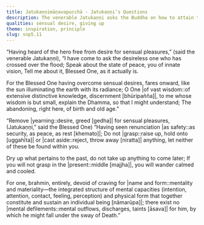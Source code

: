 ```yaml
---
title: Jatukaṇṇimāṇavapucchā - Jatukaṇṇi’s Questions
description: The venerable Jatukaṇṇi asks the Buddha on how to attain the state of peace and abandon birth and old age. The Buddha advises him to remove greed for sensual pleasures by seeing renunciation as safety, and to cease all grasping related to name and form in the past, future, as well as present.
qualities: sensual desire, giving up
theme: inspiration, principle
slug: snp5.11
---
```


“Having heard of the hero free from desire for sensual pleasures,”
(said the venerable Jatukaṇṇi),
“I have come to ask the desireless one who has crossed over the flood;
Speak about the state of peace, you of innate vision,
Tell me about it, Blessed One, as it actually is.

For the Blessed One having overcome sensual desires, fares onward,
like the sun illuminating the earth with its radiance;
O One |of vast wisdom::of extensive distinctive knowledge, discernment [bhūripañña]|, to me whose wisdom is but small,
explain the Dhamma, so that I might understand;
The abandoning, right here, of birth and old age.”

“Remove |yearning::desire, greed [gedha]| for sensual pleasures,
(Jatukaṇṇi,” said the Blessed One)
“Having seen renunciation |as safety::as security, as peace, as rest [khemato]|;
Do not |grasp::raise up, hold onto [uggahīta]| or |cast aside::reject, throw away [niratta]| anything,
let neither of these be found within you.

Dry up what pertains to the past,
do not take up anything to come later;
If you will not grasp in the |present::middle [majjha]|,
you will wander calmed and cooled.

For one, brahmin, entirely,
devoid of craving for |name and form::mentality and materiality—the integrated structure of mental capacities (intention, attention, contact, feeling, perception) and physical form that together constitute and sustain an individual being [nāmarūpa]|;
there exist no |mental defilements::mental outflows, discharges, taints [āsava]| for him,
by which he might fall under the sway of Death.”